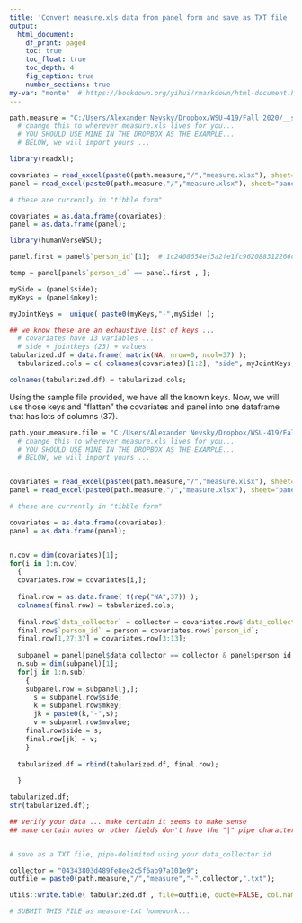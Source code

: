 ```yaml
---
title: 'Convert measure.xls data from panel form and save as TXT file'
output:
  html_document:
    df_print: paged
    toc: true
    toc_float: true
    toc_depth: 4
    fig_caption: true
    number_sections: true
my-var: "monte"  # https://bookdown.org/yihui/rmarkdown/html-document.html
---
```


```r

path.measure = "C:/Users/Alexander Nevsky/Dropbox/WSU-419/Fall 2020/__student_access__/project_01_measure";  
  # change this to wherever measure.xls lives for you...  
  # YOU SHOULD USE MINE IN THE DROPBOX AS THE EXAMPLE...
  # BELOW, we will import yours ...

library(readxl);

covariates = read_excel(paste0(path.measure,"/","measure.xlsx"), sheet="covariates");
panel = read_excel(paste0(path.measure,"/","measure.xlsx"), sheet="panel");

# these are currently in "tibble form"

covariates = as.data.frame(covariates);
panel = as.data.frame(panel);

library(humanVerseWSU);

panel.first = panel$`person_id`[1];  # 1c2408654ef5a2fe1fc962088312266c

temp = panel[panel$`person_id` == panel.first , ];

mySide = (panel$side);
myKeys = (panel$mkey);

myJointKeys =  unique( paste0(myKeys,"-",mySide) );

## we know these are an exhaustive list of keys ...
  # covariates have 13 variables ...
  # side + jointkeys (23) + values 
tabularized.df = data.frame( matrix(NA, nrow=0, ncol=37) );
  tabularized.cols = c( colnames(covariates)[1:2], "side", myJointKeys, colnames(covariates)[3:13]);

colnames(tabularized.df) = tabularized.cols;

```
Using the sample file provided, we have all the known keys.  Now, we will use those keys and "flatten" the covariates and panel into one dataframe that has lots of columns (37).

```r

path.your.measure.file = "C:/Users/Alexander Nevsky/Dropbox/WSU-419/Fall 2020/__student_access__/project_01_measure";  
  # change this to wherever measure.xls lives for you...  
  # YOU SHOULD USE MINE IN THE DROPBOX AS THE EXAMPLE...
  # BELOW, we will import yours ...


covariates = read_excel(paste0(path.measure,"/","measure.xlsx"), sheet="covariates");
panel = read_excel(paste0(path.measure,"/","measure.xlsx"), sheet="panel");

# these are currently in "tibble form"

covariates = as.data.frame(covariates);
panel = as.data.frame(panel);


n.cov = dim(covariates)[1];
for(i in 1:n.cov)
  {
  covariates.row = covariates[i,];
  
  final.row = as.data.frame( t(rep("NA",37)) ); 
  colnames(final.row) = tabularized.cols;
  
  final.row$`data_collector` = collector = covariates.row$`data_collector`;
  final.row$`person_id` = person = covariates.row$`person_id`;
  final.row[1,27:37] = covariates.row[3:13]; 
  
  subpanel = panel[panel$data_collector == collector & panel$person_id == person, ];
  n.sub = dim(subpanel)[1];
  for(j in 1:n.sub)
    {
    subpanel.row = subpanel[j,];
      s = subpanel.row$side;
      k = subpanel.row$mkey;
      jk = paste0(k,"-",s);
      v = subpanel.row$mvalue;
    final.row$side = s;
    final.row[jk] = v;
    }
  
  tabularized.df = rbind(tabularized.df, final.row);
  
  }

tabularized.df;
str(tabularized.df);

## verify your data ... make certain it seems to make sense
## make certain notes or other fields don't have the "|" pipe character


# save as a TXT file, pipe-delimited using your data_collector id

collector = "04343803d489fe8ee2c5f6ab97a101e9";
outfile = paste0(path.measure,"/","measure","-",collector,".txt");

utils::write.table( tabularized.df , file=outfile, quote=FALSE, col.names=TRUE, row.names=FALSE, sep="|");

# SUBMIT THIS FILE as measure-txt homework...


```